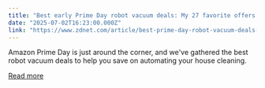 ```yaml
---
title: "Best early Prime Day robot vacuum deals: My 27 favorite offers available now"
date: "2025-07-02T16:23:00.000Z"
link: "https://www.zdnet.com/article/best-prime-day-robot-vacuum-deals-2025/"
---
```


Amazon Prime Day is just around the corner, and we've gathered the best robot vacuum deals to help you save on automating your house cleaning.

[Read more](https://www.zdnet.com/article/best-prime-day-robot-vacuum-deals-2025/)
